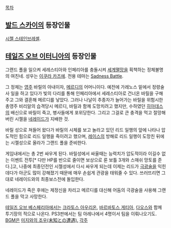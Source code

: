 [[목차]]
== [[발드 스카이]]의 등장인물 ==
[[시젤 스테인브레셸]].
== [[테일즈 오브 이터니아]]의 등장인물 ==
그랜드 폴을 일으켜 세레스티아와 인페리아를 충돌시켜 [[세계멸망]]을 획책하는 정체불명의 여친네. 성우는 [[이쿠라 카즈에]]. 전용 테마는 [http://www.youtube.com/watch?v=MY3U6xPAlOk Sadness Battle].

그 정체는 [[영주]] 바릴의 아내이자, [[메르디]]의 어머니이다. 예전에 가레노스 밑에서 정령술사 일을 하고 있다가 빛의 다리를 통해 인페리아에서 세레스티아로 건너온 바릴을 구해주고 그와 결혼해 메르디를 낳았다. 그러나 나날이 추종자가 늘어가는 바릴을 위험시한 총영주 비리알의 습격당시 메르디, 바릴과 함께 도망치려고 했지만, 수하였던 [[히아데스]]의 배신으로 바릴이 죽고, 병사들에게 포위당한다. 그리고 그걸로 큰 충격을 먹고 절망해버린 시젤을 [[네레이드]]가 지배한 것.

{{{#!html
<iframe width="420" height="315" src="//www.youtube.com/embed/mwgf6pOE5J4?rel=0" frameborder="0" allowfullscreen></iframe>
}}}
바릴 성으로 쳐들어 왔다가 바릴의 시체를 보고 놀라고 있던 리드 일행의 앞에 나타나 압도적인 힘으로 리드 일행을 죽이려고 했으며, [[레이스]]의 방해로 리드 일행이 도망친 뒤에는 시젤성으로 올라가 그랜드 폴을 준비한다.

게임내에서는 총 2번 싸우게 된다. 바릴성에서 싸울때는 능력치가 압도적이라 이길수 없는 이벤트 전투[* 다만 HP를 반으로 줄이면 보상으로 룬 보틀 3개와 스매쉬 망토를 준다.]고, 나중에 최종던전인 시젤성에서 다시 싸우게 되는데 이제는 리드가 [[극광술]]을 익힌데다가 아군도 많이 강해졌기 때문에 매우 손쉽게 관광을 태워줄 수 있다. 쓰러뜨리면 그대로 네레이드와의 최종보스전에 돌입한다.

네레이드가 죽은 후에는 제정신을 차리고 메르디를 대신해 어둠의 극광술을 사용해 그랜드 폴을 막고 사망한다.

{{{#!html
<iframe width="560" height="315" src="//www.youtube.com/embed/V96VdOM496k?rel=0" frameborder="0" allowfullscreen></iframe>
}}}
[[테일즈 오브 베스페리아]]에서는 [[크라토스 아우리온]], [[바르바토스 게티아]], [[다오스]]와 함께 투기장의 적으로 나온다. PS3판에서는 팀 아레나에서 4명이서 팀을 이뤄나오기도. [[BGM]]은 [http://www.youtube.com/watch?v=AKxTB2zYK34 미지와의 조우(未知との遭遇).]
[[각주]]
